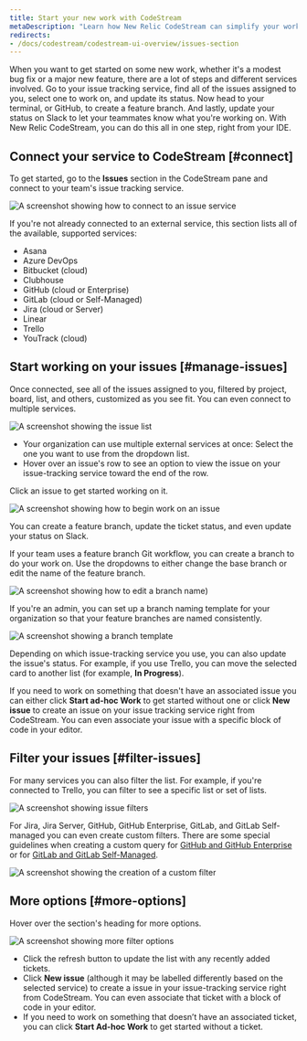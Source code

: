 ```yaml
---
title: Start your new work with CodeStream
metaDescription: "Learn how New Relic CodeStream can simplify your workflow."
redirects:
- /docs/codestream/codestream-ui-overview/issues-section
---
```


When you want to get started on some new work, whether it's a modest bug fix or a major new feature, there are a lot of steps and different services involved. Go to your issue tracking service, find all of the issues assigned to you, select one to work on, and update its status. Now head to your terminal, or GitHub, to create a feature branch. And lastly, update your status on Slack to let your teammates know what you're working on. With New Relic CodeStream, you can do this all in one step, right from your IDE.

## Connect your service to CodeStream [#connect]

To get started, go to the **Issues** section in the CodeStream pane and connect to your team's issue tracking service.

![A screenshot showing how to connect to an issue service](/images/IssuesSection-Connect.png "issue service")

If you're not already connected to an external service, this section lists all of the available, supported services:

* Asana
* Azure DevOps
* Bitbucket (cloud)
* Clubhouse
* GitHub (cloud or Enterprise)
* GitLab (cloud or Self-Managed)
* Jira (cloud or Server)
* Linear
* Trello
* YouTrack (cloud)

## Start working on your issues [#manage-issues]

Once connected, see all of the issues assigned to you, filtered by project, board, list, and others, customized as you see fit. You can even connect to multiple services. 

![A screenshot showing the issue list](/images/IssuesSection-Backlog.png "issue list")

* Your organization can use multiple external services at once: Select the one you want to use from the dropdown list.
* Hover over an issue's row to see an option to view the issue on your issue-tracking service toward the end of the row. 

Click an issue to get started working on it. 

![A screenshot showing how to begin work on an issue](/images/StartWork2.png "start work")

You can create a feature branch, update the ticket status, and even update your status on Slack.

If your team uses a feature branch Git workflow, you can create a branch to do your work on. Use the dropdowns to either change the base branch or edit the name of the feature branch.

![A screenshot showing how to edit a branch name](/images/StartWork-BranchOptions.png "branch options")) 

If you're an admin, you can set up a branch naming template for your organization so that your feature branches are named consistently.

![A screenshot showing a branch template](/images/StartWork-BranchTemplate2.png "branch template")

Depending on which issue-tracking service you use, you can also update the issue's status. For example, if you use Trello, you can move the selected card to another list (for example, **In Progress**).

If you need to work on something that doesn't have an associated issue you can either click **Start ad-hoc Work** to get started without one or click **New issue** to create an issue on your issue tracking service right from CodeStream. You can even associate your issue with a specific block of code in your editor.

## Filter your issues [#filter-issues]

For many services you can also filter the list. For example, if you're connected to Trello, you can filter to see a specific list or set of lists.  

![A screenshot showing issue filters](/images/IssuesFilter.png)

For Jira, Jira Server, GitHub, GitHub Enterprise, GitLab, and GitLab Self-managed you can even create custom filters. There are some special guidelines when creating a custom query for [GitHub and GitHub Enterprise](/docs/codestream/codestream-ui-overview/pull-requests-section/#github) or for [GitLab and GitLab Self-Managed](/docs/codestream/codestream-ui-overview/pull-requests-section/#gitlab).

![A screenshot showing the creation of a custom filter](/images/IssuesCustomFilter.png "custom-filter")

## More options [#more-options]

Hover over the section's heading for more options.

![A screenshot showing more filter options](/images/IssuesSectionHeader.png "more-options")

* Click the refresh button to update the list with any recently added tickets.
* Click **New issue** (although it may be labelled differently based on the selected service) to create a issue in your issue-tracking service right from CodeStream. You can even associate that ticket with a block of code in your editor.
* If you need to work on something that doesn’t have an associated ticket, you can click **Start Ad-hoc Work** to get started without a ticket.
